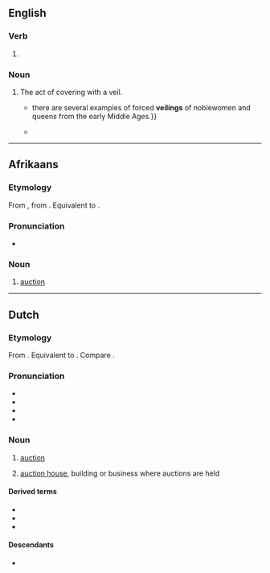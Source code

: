 ==English==

===Verb===
{{head|en|verb form}}

# {{present participle of|en|veil|nocat=1}}

===Noun===
{{en-noun|~}}

# The act of covering with a veil.
#* {{quote-book|en|year=2011|author=Gwen Seabourne|title=Imprisoning Medieval Women|passage={{...}} there are several examples of forced '''veilings''' of noblewomen and queens from the early Middle Ages.}}
#* {{quote-journal|en|date=2022-09-30|author=Mahsa Alimardani, Kendra Albert, Afsaneh Rigot|title=Big Tech Should Support the Iranian People, Not the Regime|journal={{w|The New York Times}}|url=https://www.nytimes.com/2022/09/30/opinion/tech-companies-iran.html|passage=Ms. Amini’s alleged crime was “improperly” wearing hijab, violating Iran’s law requiring mandatory '''veiling'''.}}

----

==Afrikaans==

===Etymology===
From {{inh|af|nl|veiling}}, from {{inh|af|dum|veilinge}}. Equivalent to {{suffix|af|veil|ing}}.

===Pronunciation===
* {{IPA|af|/ˈfəi̯.ləŋ/}}

===Noun===
{{af-noun|s/e}}

# [[auction]]

----

==Dutch==
{{wikipedia|lang=nl}}

===Etymology===
From {{inh|nl|dum|veilinge}}. Equivalent to {{suffix|nl|veilen|ing}}. Compare {{cog|fy|feiling}}.

===Pronunciation===
* {{IPA|nl|/ˈvɛi̯.lɪŋ/}}
* {{audio|nl|Nl-veiling.ogg|Audio}}
* {{hyphenation|nl|vei|ling}}
* {{rhyme|nl|ɛi̯lɪŋ}}

===Noun===
{{nl-noun|f|-en|veilinkje}}

# [[auction]] {{q|concrete and abstract}}
#: {{syn|nl|venditie|vendu}}
# [[auction house]], building or business where auctions are held
#: {{syn|nl|venduhuis}}

====Derived terms====
* {{l|nl|bloemenveiling}}
* {{l|nl|veilinghuis}}
* {{l|nl|veilingsite}}

====Descendants====
* {{desc|af|veiling}}